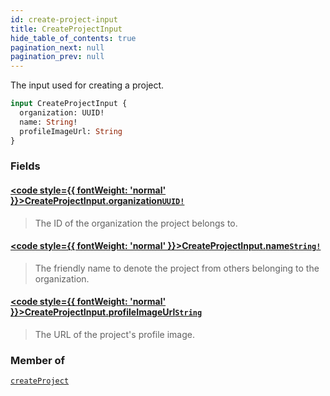 ```yaml
---
id: create-project-input
title: CreateProjectInput
hide_table_of_contents: true
pagination_next: null
pagination_prev: null
---
```








The input used for creating a project.

```graphql
input CreateProjectInput {
  organization: UUID!
  name: String!
  profileImageUrl: String
}
```


### Fields

#### [<code style={{ fontWeight: 'normal' }}>CreateProjectInput.<b>organization</b></code>](#)<Bullet />[`UUID!`](/api/scalars/uuid) <Badge class="secondary" text="non-null"/> <Badge class="secondary" text="scalar"/>
> The ID of the organization the project belongs to.
> 

#### [<code style={{ fontWeight: 'normal' }}>CreateProjectInput.<b>name</b></code>](#)<Bullet />[`String!`](/api/scalars/string) <Badge class="secondary" text="non-null"/> <Badge class="secondary" text="scalar"/>
> The friendly name to denote the project from others belonging to the organization.
> 

#### [<code style={{ fontWeight: 'normal' }}>CreateProjectInput.<b>profileImageUrl</b></code>](#)<Bullet />[`String`](/api/scalars/string) <Badge class="secondary" text="scalar"/>
> The URL of the project's profile image.
> 



### Member of

[`createProject`](/api/mutations/create-project)  <Badge class="secondary" text="mutation"/>



